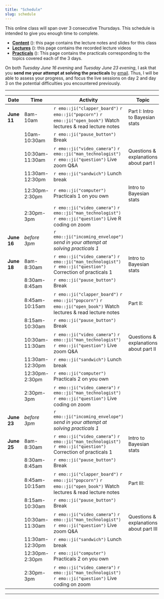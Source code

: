 ```yaml
---
title: "Schedule"
slug: schedule
---
```


This online class will span over 3 consecutive Thursdays. This schedule is intended to give you enough time to complete.

- [**Content**](/content/) (<i class="fas fa-book-reader"></i>): this page contains the lecture notes and slides for this class
- [**Lectures**](/lectures/) (<i class="fas fa-chalkboard-teacher"></i>): this page contains the recorded lecture videos
- [**Practicals**](/practicals/) (<i class="fas fa-laptop-code"></i>): This page contains the practicals corresponding to the topics covered each of the 3 days.

On both *Tuesday June 16 evening* and *Tuesday June 23 evening*, I ask that you **send me your attempt at solving the practicals** by [email](mailto::boris.hejblum@u-bordeaux.fr). Thus, I will be able to assess your progress, and focus the live sessions on day 2 and day 3 on the potential difficulties you encountered previously.

---

| **Date**       | **Time**        | **Activity**                                                                                                      | **Topic**                              |
|----------------|-----------------|-------------------------------------------------------------------------------------------------------------------|----------------------------------------|
| **June 11**    | 8am-10am        | `r emo::ji("clapper_board")` `r emo::ji("popcorn")` `r emo::ji("open_book")` Watch lectures & read lecture notes  | Part I: Intro to Bayesian stats        |
|                | 10am-10:30am    | `r emo::ji("pause_button")` Break                                                                                 |                                        |
|                | 10:30am-11:30am | `r emo::ji("video_camera")` `r emo::ji("man_technologist")` `r emo::ji("question")` Live zoom Q&A                 | Questions & explanations about part I  |
|                | 11:30am-12:30pm | `r emo::ji("sandwich")` Lunch break                                                                               |                                        |
|                | 12:30pm- 2:30pm | `r emo::ji("computer")` Practicals 1 on you own                                                                   | Intro to Bayesian stats                |
|                | 2:30pm-3pm      | `r emo::ji("video_camera")` `r emo::ji("man_technologist")` `r emo::ji("question")` Live R coding on zoom         |                                        |
| **June 16**    | *before 3pm*    | `r emo::ji("incoming_envelope")` *send in your attempt at solving practicals 1*                                   |                                        |
| **June 18**    | 8am-8:30am      | `r emo::ji("video_camera")` `r emo::ji("man_technologist")` `r emo::ji("question")` Correction of practicals 1    | Intro to Bayesian stats                |
|                | 8:30am-8:45am   | `r emo::ji("pause_button")`  Break                                                                                |                                        |
|                | 8:45am-10:15am  | `r emo::ji("clapper_board")` `r emo::ji("popcorn")` `r emo::ji("open_book")` Watch lectures & read lecture notes  | Part II:                               |
|                | 8:15am-10:30am  | `r emo::ji("pause_button")`  Break                                                                                |                                        |
|                | 10:30am-11:30am | `r emo::ji("video_camera")` `r emo::ji("man_technologist")` `r emo::ji("question")` Live zoom Q&A                 | Questions & explanations about part II |
|                | 11:30am-12:30pm | `r emo::ji("sandwich")` Lunch break                                                                               |                                        |
|                | 12:30pm- 2:30pm | `r emo::ji("computer")` Practicals 2 on you own                                                                   |                                        |
|                | 2:30pm-3pm      | `r emo::ji("video_camera")` `r emo::ji("man_technologist")` `r emo::ji("question")` Live coding on zoom           |                                        |    
| **June 23**    | *before 3pm*    | `r emo::ji("incoming_envelope")` *send in your attempt at solving practicals 1*                                   |                                       |
| **June 25**    | 8am-8:30am      | `r emo::ji("video_camera")` `r emo::ji("man_technologist")` `r emo::ji("question")` Correction of practicals 1    | Intro to Bayesian stats                |
|                | 8:30am-8:45am   | `r emo::ji("pause_button")`  Break                                                                                |                                        |
|                | 8:45am-10:15am  | `r emo::ji("clapper_board")` `r emo::ji("popcorn")` `r emo::ji("open_book")` Watch lectures & read lecture notes  | Part III:                               |
|                | 8:15am-10:30am  | `r emo::ji("pause_button")`  Break                                                                                |                                        |
|                | 10:30am-11:30am | `r emo::ji("video_camera")` `r emo::ji("man_technologist")` `r emo::ji("question")` Live zoom Q&A                 | Questions & explanations about part III |
|                | 11:30am-12:30pm | `r emo::ji("sandwich")` Lunch break                                                                               |                                        |
|                | 12:30pm- 2:30pm | `r emo::ji("computer")` Practicals 2 on you own                                                                   |                                        |
|                | 2:30pm-3pm      | `r emo::ji("video_camera")` `r emo::ji("man_technologist")` `r emo::ji("question")` Live coding on zoom           |                                        |    
---